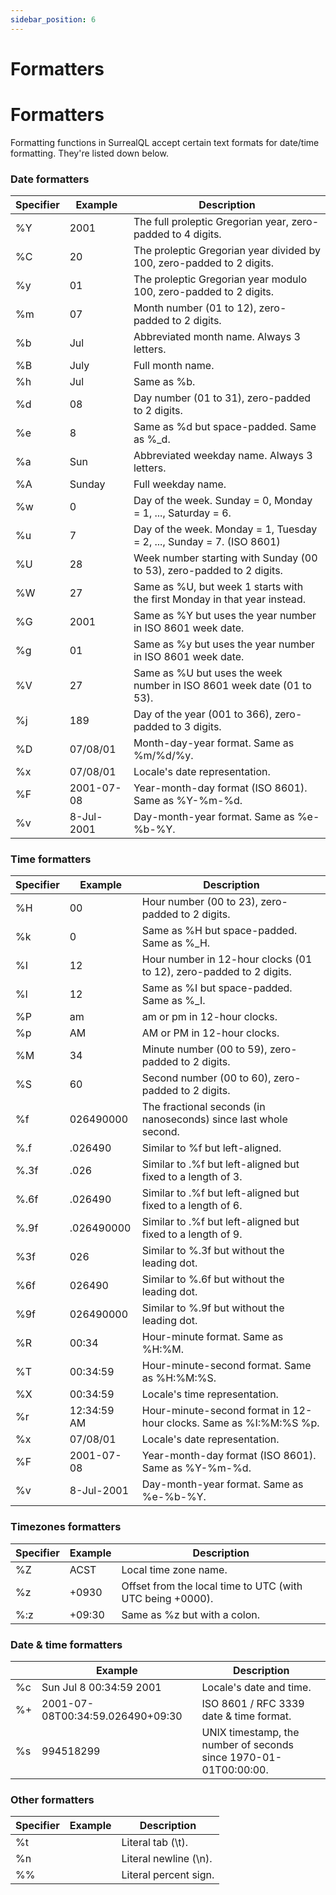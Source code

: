 ```yaml
---
sidebar_position: 6
---
```


# Formatters

# Formatters

Formatting functions in SurrealQL accept certain text formats for date/time formatting. They're listed down below.

### Date formatters

<table>
<thead>
  <tr>
    <th>Specifier</th>
    <th>Example</th>
    <th>Description</th>
  </tr>
</thead>
<tbody>
  <tr>
    <td>%Y</td>
    <td>2001</td>
    <td>The full proleptic Gregorian year, zero-padded to 4 digits.</td>
  </tr>
  <tr>
    <td>%C</td>
    <td>20</td>
    <td>The proleptic Gregorian year divided by 100, zero-padded to 2 digits.</td>
  </tr>
  <tr>
    <td>%y</td>
    <td>01</td>
    <td>The proleptic Gregorian year modulo 100, zero-padded to 2 digits.</td>
  </tr>
  <tr>
    <td>%m</td>
    <td>07</td>
    <td>Month number (01 to 12), zero-padded to 2 digits.</td>
  </tr>
  <tr>
    <td>%b</td>
    <td>Jul</td>
    <td>Abbreviated month name. Always 3 letters.</td>
  </tr>
  <tr>
    <td>%B</td>
    <td>July</td>
    <td>Full month name.</td>
  </tr>
  <tr>
    <td>%h</td>
    <td>Jul</td>
    <td>Same as %b.</td>
  </tr>
  <tr>
    <td>%d</td>
    <td>08</td>
    <td>Day number (01 to 31), zero-padded to 2 digits.</td>
  </tr>
  <tr>
    <td>%e</td>
    <td>8</td>
    <td>Same as %d but space-padded. Same as %_d.</td>
  </tr>
  <tr>
    <td>%a</td>
    <td>Sun</td>
    <td>Abbreviated weekday name. Always 3 letters.</td>
  </tr>
  <tr>
    <td>%A</td>
    <td>Sunday</td>
    <td>Full weekday name.</td>
  </tr>
  <tr>
    <td>%w</td>
    <td>0</td>
    <td>Day of the week. Sunday = 0, Monday = 1, ..., Saturday = 6.</td>
  </tr>
  <tr>
    <td>%u</td>
    <td>7</td>
    <td>Day of the week. Monday = 1, Tuesday = 2, ..., Sunday = 7. (ISO 8601)</td>
  </tr>
  <tr>
    <td>%U</td>
    <td>28</td>
    <td>Week number starting with Sunday (00 to 53), zero-padded to 2 digits.</td>
  </tr>
  <tr>
    <td>%W</td>
    <td>27</td>
    <td>Same as %U, but week 1 starts with the first Monday in that year instead.</td>
  </tr>
  <tr>
    <td>%G</td>
    <td>2001</td>
    <td>Same as %Y but uses the year number in ISO 8601 week date.</td>
  </tr>
  <tr>
    <td>%g</td>
    <td>01</td>
    <td>Same as %y but uses the year number in ISO 8601 week date.</td>
  </tr>
  <tr>
    <td>%V</td>
    <td>27</td>
    <td>Same as %U but uses the week number in ISO 8601 week date (01 to 53).</td>
  </tr>
  <tr>
    <td>%j</td>
    <td>189</td>
    <td>Day of the year (001 to 366), zero-padded to 3 digits.</td>
  </tr>
  <tr>
    <td>%D</td>
    <td>07/08/01</td>
    <td>Month-day-year format. Same as %m/%d/%y.</td>
  </tr>
  <tr>
    <td>%x</td>
    <td>07/08/01</td>
    <td>Locale's date representation.</td>
  </tr>
  <tr>
    <td>%F</td>
    <td>2001-07-08</td>
    <td>Year-month-day format (ISO 8601). Same as %Y-%m-%d.</td>
  </tr>
  <tr>
    <td>%v</td>
    <td>8-Jul-2001</td>
    <td>Day-month-year format. Same as %e-%b-%Y.</td>
  </tr>
</tbody>
</table>

### Time formatters

<table>
<thead>
  <tr>
    <th>Specifier</th>
    <th>Example</th>
    <th>Description</th>
  </tr>
</thead>
<tbody>
  <tr>
    <td>%H</td>
    <td>00</td>
    <td>Hour number (00 to 23), zero-padded to 2 digits.</td>
  </tr>
  <tr>
    <td>%k</td>
    <td>0</td>
    <td>Same as %H but space-padded. Same as %_H.</td>
  </tr>
  <tr>
    <td>%I</td>
    <td>12</td>
    <td>Hour number in 12-hour clocks (01 to 12), zero-padded to 2 digits.</td>
  </tr>
  <tr>
    <td>%l</td>
    <td>12</td>
    <td>Same as %I but space-padded. Same as %_I.</td>
  </tr>
  <tr>
    <td>%P</td>
    <td>am</td>
    <td>am or pm in 12-hour clocks.</td>
  </tr>
  <tr>
    <td>%p</td>
    <td>AM</td>
    <td>AM or PM in 12-hour clocks.</td>
  </tr>
  <tr>
    <td>%M</td>
    <td>34</td>
    <td>Minute number (00 to 59), zero-padded to 2 digits.</td>
  </tr>
  <tr>
    <td>%S</td>
    <td>60</td>
    <td>Second number (00 to 60), zero-padded to 2 digits.</td>
  </tr>
  <tr>
    <td>%f</td>
    <td>026490000</td>
    <td>The fractional seconds (in nanoseconds) since last whole second.</td>
  </tr>
  <tr>
    <td>%.f</td>
    <td>.026490</td>
    <td>Similar to %f but left-aligned.</td>
  </tr>
  <tr>
    <td>%.3f</td>
    <td>.026</td>
    <td>Similar to .%f but left-aligned but fixed to a length of 3.</td>
  </tr>
  <tr>
    <td>%.6f</td>
    <td>.026490</td>
    <td>Similar to .%f but left-aligned but fixed to a length of 6.</td>
  </tr>
  <tr>
    <td>%.9f</td>
    <td>.026490000</td>
    <td>Similar to .%f but left-aligned but fixed to a length of 9.</td>
  </tr>
  <tr>
    <td>%3f</td>
    <td>026</td>
    <td>Similar to %.3f but without the leading dot.</td>
  </tr>
  <tr>
    <td>%6f</td>
    <td>026490</td>
    <td>Similar to %.6f but without the leading dot.</td>
  </tr>
  <tr>
    <td>%9f</td>
    <td>026490000</td>
    <td>Similar to %.9f but without the leading dot.</td>
  </tr>
  <tr>
    <td>%R</td>
    <td>00:34</td>
    <td>Hour-minute format. Same as %H:%M.</td>
  </tr>
  <tr>
    <td>%T</td>
    <td>00:34:59</td>
    <td>Hour-minute-second format. Same as %H:%M:%S.</td>
  </tr>
  <tr>
    <td>%X</td>
    <td>00:34:59</td>
    <td>Locale's time representation.</td>
  </tr>
  <tr>
    <td>%r</td>
    <td>12:34:59 AM</td>
    <td>Hour-minute-second format in 12-hour clocks. Same as %I:%M:%S %p.</td>
  </tr>
  <tr>
    <td>%x</td>
    <td>07/08/01</td>
    <td>Locale's date representation.</td>
  </tr>
  <tr>
    <td>%F</td>
    <td>2001-07-08</td>
    <td>Year-month-day format (ISO 8601). Same as %Y-%m-%d.</td>
  </tr>
  <tr>
    <td>%v</td>
    <td>8-Jul-2001</td>
    <td>Day-month-year format. Same as %e-%b-%Y.</td>
  </tr>
</tbody>
</table>

### Timezones formatters

<table>
<thead>
  <tr>
    <th>Specifier</th>
    <th>Example</th>
    <th>Description</th>
  </tr>
</thead>
<tbody>
  <tr>
    <td>%Z</td>
    <td>ACST</td>
    <td>Local time zone name.</td>
  </tr>
  <tr>
    <td>%z</td>
    <td>+0930</td>
    <td>Offset from the local time to UTC (with UTC being +0000).</td>
  </tr>
  <tr>
    <td>%:z</td>
    <td>+09:30</td>
    <td>Same as %z but with a colon.</td>
  </tr>
</tbody>
</table>

### Date & time formatters

<table>
<thead>
  <tr>
    <th></th>
    <th>Example</th>
    <th>Description</th>
  </tr>
</thead>
<tbody>
  <tr>
    <td>%c</td>
    <td>Sun Jul 8 00:34:59 2001</td>
    <td>Locale's date and time.</td>
  </tr>
  <tr>
    <td>%+</td>
    <td>2001-07-08T00:34:59.026490+09:30</td>
    <td>ISO 8601 / RFC 3339 date &amp; time format.</td>
  </tr>
  <tr>
    <td>%s</td>
    <td>994518299</td>
    <td>UNIX timestamp, the number of seconds since 1970-01-01T00:00:00.</td>
  </tr>
</tbody>
</table>

### Other formatters

<table>
<thead>
  <tr>
    <th>Specifier</th>
    <th>Example</th>
    <th>Description</th>
  </tr>
</thead>
<tbody>
  <tr>
    <td>%t</td>
    <td></td>
    <td>Literal tab (\t).</td>
  </tr>
  <tr>
    <td>%n</td>
    <td></td>
    <td>Literal newline (\n).</td>
  </tr>
  <tr>
    <td>%%</td>
    <td></td>
    <td>Literal percent sign.</td>
  </tr>
</tbody>
</table>

